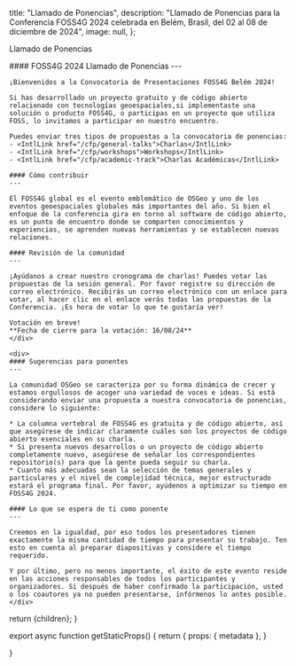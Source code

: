 
  title: "Llamado de Ponencias",
  description: "Llamado de Ponencias para la Conferencia FOSS4G 2024 celebrada en Belém, Brasil, del 02 al 08 de diciembre de 2024",
  image: null,
};

<Heading bubble>Llamado de Ponencias</Heading>

<div className="grid space-y-4 mt-4">
  <div className="grid md:grid-cols-2 gap-4">  
    <div className="">
    #### FOSS4G 2024 Llamado de Ponencias
    ---

    ¡Bienvenidos a la Convocatoria de Presentaciones FOSS4G Belém 2024!

    Si has desarrollado un proyecto gratuito y de código abierto relacionado con tecnologías geoespaciales,si implementaste una solución o producto FOSS4G, o participas en un proyecto que utiliza FOSS, lo invitamos a participar en nuestro encuentro.
    
    Puedes enviar tres tipos de propuestas a la convocatoria de ponencias:
    - <IntlLink href="/cfp/general-talks">Charlas</IntlLink>
    - <IntlLink href="/cfp/workshops">Workshops</IntlLink>
    - <IntlLink href="/cfp/academic-track">Charlas Académicas</IntlLink>

    #### Cómo contribuir
    ---

    El FOSS4G global es el evento emblemático de OSGeo y uno de los eventos geoespaciales globales más importantes del año. Si bien el enfoque de la conferencia gira en torno al software de código abierto, es un punto de encuentro donde se comparten conocimientos y experiencias, se aprenden nuevas herramientas y se establecen nuevas relaciones.

    #### Revisión de la comunidad
    ---

    ¡Ayúdanos a crear nuestro cronograma de charlas! Puedes votar las propuestas de la sesión general. Por favor registre su dirección de correo electrónico. Recibirás un correo electrónico con un enlace para votar, al hacer clic en el enlace verás todas las propuestas de la Conferencia. ¡Es hora de votar lo que te gustaría ver!

    Votación en breve!
    **Fecha de cierre para la votación: 16/08/24**
    </div>

    <div>
    #### Sugerencias para ponentes
    ---

    La comunidad OSGeo se caracteriza por su forma dinámica de crecer y estamos orgullosos de acoger una variedad de voces e ideas. Si está considerando enviar una propuesta a nuestra convocatoria de ponencias, considere lo siguiente:

    * La columna vertebral de FOSS4G es gratuita y de código abierto, así que asegúrese de indicar claramente cuáles son los proyectos de código abierto esenciales en su charla.
    * Si presenta nuevos desarrollos o un proyecto de código abierto completamente nuevo, asegúrese de señalar los correspondientes repositorio(s) para que la gente pueda seguir su charla.
    * Cuanto más adecuadas sean la selección de temas generales y particulares y el nivel de complejidad técnica, mejor estructurado estará el programa final. Por favor, ayúdenos a optimizar su tiempo en FOSS4G 2024.

    #### Lo que se espera de ti como ponente
    ---

    Creemos en la igualdad, por eso todos los presentadores tienen exactamente la misma cantidad de tiempo para presentar su trabajo. Ten esto en cuenta al preparar diapositivas y considere el tiempo requerido.

    Y por último, pero no menos importante, el éxito de este evento reside en las acciones responsables de todos los participantes y organizadores. Si después de haber confirmado la participación, usted o los coautores ya no pueden presentarse, infórmenos lo antes posible.
    </div>

  </div>
</div>


  return <MdxLayout metadata={metadata}>{children}</MdxLayout>;
}

export async function getStaticProps() {
  return {
    props: {
      metadata
    },
  }

}
